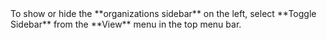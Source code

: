 
<ZulipTip>
  To show or hide the **organizations sidebar** on the left, select
  **Toggle Sidebar** from the **View** menu in the top menu bar.
</ZulipTip>
